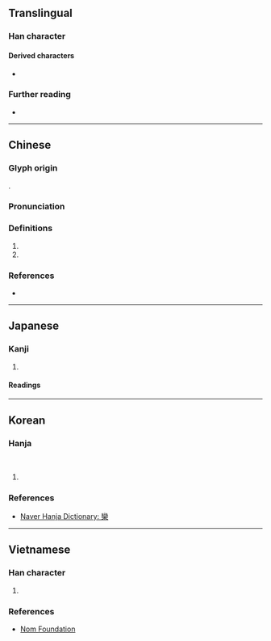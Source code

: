 {{also|栾|灤}}
{{character info}}
==Translingual==

===Han character===
{{Han char|rn=75|rad=木|as=19|sn=23|canj=VFD|four=22904|ids=⿱䜌木}}

====Derived characters====
* {{l|mul|[[圞]]([[𪢮]]) [[灤]]([[滦]]) [[虊]] [[𣡵]] [[𬣘]]([[𬤗]])}}

===Further reading===
* {{Han ref|kx=0564.010|dkj=15947|dj=0953.050|hdz=21324.150|uh=6B12|ud=27410|bh=F7E1|bd=63457}}

----

==Chinese==
{{zh-forms|s=栾}}

===Glyph origin===
{{Han etyl}}
{{Han compound|䜌|木|c1=p|c2=s|ls=psc|t2=tree}}.

===Pronunciation===
{{zh-pron
|m=luán
|c=lyun4
|mc=y
|oc=y
|ma=
|cat=pn,n
}}

===Definitions===
{{head|zh|Han character}}

# {{taxlink|Koelreuteria paniculata|species|ver=180130}}
# {{surname|zh}}

===References===
* {{R:yue:Hanzi}}

----

==Japanese==
{{ja-kanji forms|栾|欒}}

===Kanji===
{{ja-kanji|grade=|rs=木19|shin=栾}}

# {{rfdef|ja|sort=木19}}

====Readings====
{{ja-readings
|goon=らん
|kanon=らん
|kun=おうち-<あふち-,ひじき-<ひぢき-,まどか-,まるい-
}}

----

==Korean==

===Hanja===
{{ko-hanja|둥글다|둥글|란||난}}<br>
{{ko-hanja|모감주나무|란||난}}

# {{rfdef|ko|sort=木19}}

===References===
* [https://hanja.dict.naver.com/hanja?q=欒 Naver Hanja Dictionary: 欒]

----

==Vietnamese==

===Han character===
{{vi-readings|hanviet=loan|nom=loan|rs=木19}}

# {{rfdef|vi|sort=木19}}

===References===
* [http://nomfoundation.org/common/nom_details.php?codepoint=6B12 Nom Foundation]